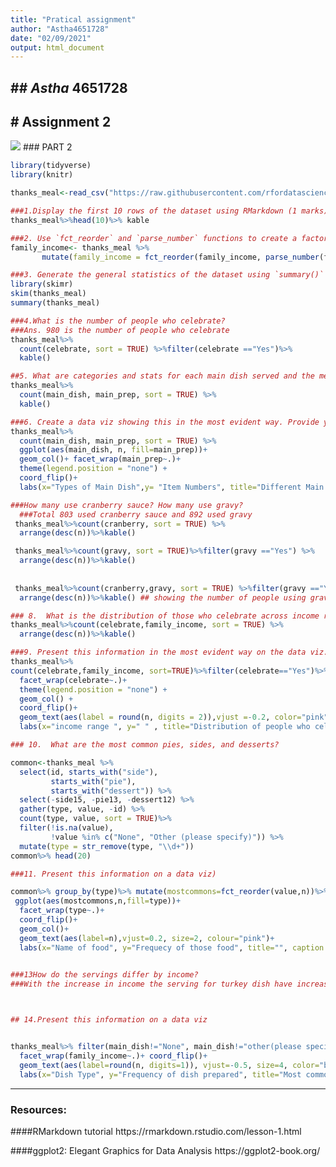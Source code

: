```yaml
---
title: "Pratical assignment"
author: "Astha4651728"
date: "02/09/2021"
output: html_document
---
```


## *Astha* **4651728**
---------------------


# Assignment 2
---------------------

![](astha.jpg)
### PART 2

```r
library(tidyverse)
library(knitr)
```


```r

thanks_meal<-read_csv("https://raw.githubusercontent.com/rfordatascience/tidytuesday/master/data/2018/2018-11-20/thanksgiving_meals.csv")

```



```r
###1.Display the first 10 rows of the dataset using RMarkdown (1 marks)
thanks_meal%>%head(10)%>% kable
```

```r
###2. Use `fct_reorder` and `parse_number` functions to create a factor variable `family_income`
family_income<- thanks_meal %>%
       mutate(family_income = fct_reorder(family_income, parse_number(family_income)))

```



```r
###3. Generate the general statistics of the dataset using `summary()` and `skim()` function (2 mark).
library(skimr)
skim(thanks_meal)
summary(thanks_meal)
```

```r
###4.What is the number of people who celebrate?
###Ans. 980 is the number of people who celebrate
thanks_meal%>%
  count(celebrate, sort = TRUE) %>%filter(celebrate =="Yes")%>%
  kable()
```



```r
##5. What are categories and stats for each main dish served and the method it is prepared?
thanks_meal%>%
  count(main_dish, main_prep, sort = TRUE) %>%
  kable()
```


```r
###6. Create a data viz showing this in the most evident way. Provide your own legend and use themes.
thanks_meal%>%
  count(main_dish, main_prep, sort = TRUE) %>%
  ggplot(aes(main_dish, n, fill=main_prep))+
  geom_col()+ facet_wrap(main_prep~.)+
  theme(legend.position = "none") +
  coord_flip()+
  labs(x="Types of Main Dish",y= "Item Numbers", title="Different Main Dish", caption="Data Visualisation graph") + theme_linedraw()
```

```r
###How many use cranberry sauce? How many use gravy?
  ###Total 803 used cranberry sauce and 892 used gravy 
 thanks_meal%>%count(cranberry, sort = TRUE) %>%
  arrange(desc(n))%>%kable()

 thanks_meal%>%count(gravy, sort = TRUE)%>%filter(gravy =="Yes") %>%
  arrange(desc(n))%>%kable()
 
 
 thanks_meal%>%count(cranberry,gravy, sort = TRUE) %>%filter(gravy =="Yes")%>%
  arrange(desc(n))%>%kable() ## showing the number of people using gravy along with cranberry sauce
```

```r

### 8.  What is the distribution of those who celebrate across income ranges
thanks_meal%>%count(celebrate,family_income, sort = TRUE) %>%
  arrange(desc(n))%>%kable()
```


```r
###9. Present this information in the most evident way on the data viz.
thanks_meal%>%
count(celebrate,family_income, sort=TRUE)%>%filter(celebrate=="Yes")%>% ggplot(aes(family_income,n,fill=celebrate))+
  facet_wrap(celebrate~.)+
  theme(legend.position = "none") +
  geom_col() +
  coord_flip()+
  geom_text(aes(label = round(n, digits = 2)),vjust =-0.2, color="pink") +
  labs(x="income range ", y=" " , title="Distribution of people who celebrate per across income range" , caption = "Data visualization")
```



```r
### 10.  What are the most common pies, sides, and desserts?

common<-thanks_meal %>%
  select(id, starts_with("side"),
         starts_with("pie"),
         starts_with("dessert")) %>%
  select(-side15, -pie13, -dessert12) %>%
  gather(type, value, -id) %>%
  count(type, value, sort = TRUE)%>%
  filter(!is.na(value),
         !value %in% c("None", "Other (please specify)")) %>%
  mutate(type = str_remove(type, "\\d+"))
common%>% head(20)

```


```r
###11. Present this information on a data viz)

common%>% group_by(type)%>% mutate(mostcommons=fct_reorder(value,n))%>%ungroup()%>%
 ggplot(aes(mostcommons,n,fill=type))+
  facet_wrap(type~.)+
  coord_flip()+
  geom_col()+
  geom_text(aes(label=n),vjust=0.2, size=2, colour="pink")+
  labs(x="Name of food", y="Frequecy of those food", title="", caption = "Distribution of Common type of dessert,pie and side served in Thanks giving ")
  
```








```r
###13How do the servings differ by income?
###With the increase in income the serving for turkey dish have increased but overall there is not much change in main dish serving in comparison to income.



## 14.Present this information on a data viz


thanks_meal%>% filter(main_dish!="None", main_dish!="other(please specify)")%>% count(main_dish, family_income) %>% ggplot(aes(main_dish, n, fill=family_income))+geom_col()+
  facet_wrap(family_income~.)+ coord_flip()+
  geom_text(aes(label=round(n, digits=1)), vjust=-0.5, size=4, color="black")+ theme(legend.position = "none") +
  labs(x="Dish Type", y="Frequency of dish prepared", title="Most common ways served meal according to income during thanks giving",caption ="Data visualisation through graph" )
```
---------------------
### Resources:

####RMarkdown tutorial https://rmarkdown.rstudio.com/lesson-1.html

####ggplot2: Elegant Graphics for Data Analysis https://ggplot2-book.org/
